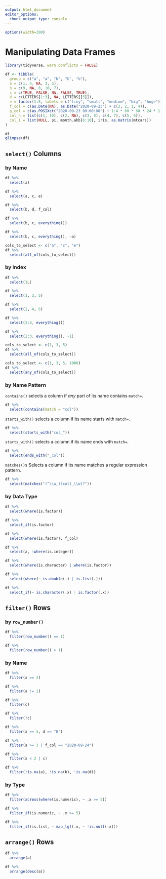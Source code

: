 ```yaml
---
output: html_document
editor_options:
  chunk_output_type: console
---
```


```r
options(width=300)
```


# Manipulating Data Frames {#manipulating-data-frames}


```r
library(tidyverse, warn.conflicts = FALSE)

df <- tibble(
  group = c("a", "a", "b", "b", "b"),
  a = c(1, 4, NA, 3, 5),
  b = c(9, NA, 8, 10, 7),
  c = c(TRUE, FALSE, NA, FALSE, TRUE),
  d = c(LETTERS[1:3], NA, LETTERS[[5]]),
  e = factor(1:5, labels = c("tiny", "small", "medium", "big", "huge")),
  f_col = c(as.Date(NA), as.Date("2020-09-23") + c(3, 2, 1, 4)),
  g_col = c(as.POSIXct("2020-09-23 00:00:00") + 1:4 * 60 * 60 * 24 * 1.1, NA),
  col_h = list(c(1, 10), c(2, NA), c(3, 8), c(4, 7), c(5, 6)),
  col_i = list(NULL, pi, month.abb[6:10], iris, as.matrix(mtcars))
)

df
glimpse(df)
```

## `select()` Columns



### by Name

```r
df %>%
  select(a)
```

```r
df %>%
  select(a, c, e)
```

```r
df %>%
  select(b, d, f_col)
```

```r
df %>%
  select(b, c, everything())
```

```r
df %>%
  select(b, c, everything(), -a)
```

```r
cols_to_select <- c("a", "c", "e")
df %>%
  select(all_of(cols_to_select))
```


<!-- ```{r, error=TRUE} -->
<!-- cols_to_select <- c("a", "c", "e", "missing_column") -->
<!-- df %>% -->
<!--   select(all_of(cols_to_select)) -->
<!-- ``` -->

<!-- ```{r, error=TRUE} -->
<!-- cols_to_select <- c("a", "c", "e", "missing_column") -->
<!-- df %>% -->
<!--   select(any_of(cols_to_select)) -->
<!-- ``` -->



### by Index

```r
df %>%
  select(1L)
```

```r
df %>%
  select(1, 3, 5)
```


```r
df %>%
  select(2, 4, 6)
```


```r
df %>%
  select(2:3, everything())
```

```r
df %>%
  select(2:3, everything(), -1)
```


```r
cols_to_select <- c(1, 3, 5)
df %>%
  select(all_of(cols_to_select))
```


<!-- ```{r, error=TRUE} -->
<!-- cols_to_select <- c(1, 3, 5, 1000) -->
<!-- df %>% -->
<!--   select(all_of(cols_to_select)) -->
<!-- ``` -->


```r
cols_to_select <- c(1, 3, 5, 1000)
df %>%
  select(any_of(cols_to_select))
```


### by Name Pattern

`contains()` selects a column if _any_ part of its name contains `match=`.

```r
df %>%
  select(contains(match = "col"))
```

`starts_with()` selects a column if its name starts with `match=`.

```r
df %>%
  select(starts_with("col_"))
```

`starts_with()` selects a column if its name ends with `match=`.

```r
df %>%
  select(ends_with("_col"))
```

`matches()`s Selects a column if its name matches a regular expression pattern.

```r
df %>%
  select(matches("(^\\w_)?col(_\\w)?"))
```


### by Data Type

```r
df %>%
  select(where(is.factor))
```

```r
df %>%
  select_if(is.factor)
```

```r
df %>%
  select(where(is.factor), f_col)
```


```r
df %>%
  select(a, !where(is.integer))
```



```r
df %>%
  select(where(is.character) | where(is.factor))
```

```r
df %>%
  select(where(~ is.double(.) | is.list(.)))
```

```r
df %>%
  select_if(~ is.character(.x) | is.factor(.x))
```

## `filter()` Rows

### by `row_number()`

```r
df %>%
  filter(row_number() == 1)
```

```r
df %>%
  filter(row_number() > 1)
```


### by Name

```r
df %>%
  filter(a == 2)
```

```r
df %>%
  filter(a != 2)
```

```r
df %>%
  filter(c)
```

```r
df %>%
  filter(!c)
```


```r
df %>%
  filter(a == 5, d == "E")
```

```r
df %>%
  filter(a >= 3 | f_col == "2020-09-24")
```

```r
df %>%
  filter(a < 2 | c)
```

```r
df %>%
  filter(!is.na(a), !is.na(b), !is.na(d))
```

### by Type

```r
df %>%
  filter(across(where(is.numeric), ~ .x >= 5))
```


```r
df %>%
  filter_if(is.numeric, ~ .x >= 5)
```


```r
df %>%
  filter_if(is.list, ~ map_lgl(.x, ~ !is.null(.x)))
```


## `arrange()` Rows

```r
df %>%
  arrange(a)
```

```r
df %>%
  arrange(desc(a))
```




